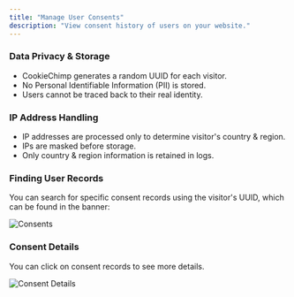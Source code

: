 ```yaml
---
title: "Manage User Consents"
description: "View consent history of users on your website."
---
```


### Data Privacy & Storage
- CookieChimp generates a random UUID for each visitor.
- No Personal Identifiable Information (PII) is stored.
- Users cannot be traced back to their real identity.

### IP Address Handling
- IP addresses are processed only to determine visitor's country & region.
- IPs are masked before storage.
- Only country & region information is retained in logs.

### Finding User Records
You can search for specific consent records using the visitor's UUID, which can be found in the banner:

<img src="/images/consents/consents.png" alt="Consents" />

### Consent Details
You can click on consent records to see more details.

<img src="/images/consents/consent_details.png" alt="Consent Details" />
